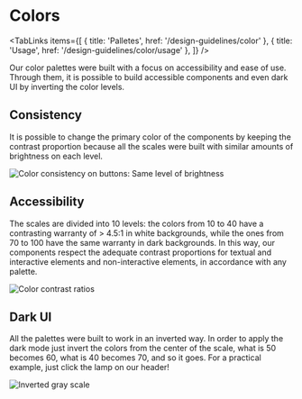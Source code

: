 
# Colors

<TabLinks
  items={[
    { title: 'Palletes', href: '/design-guidelines/color' },
    { title: 'Usage', href: '/design-guidelines/color/usage' },
  ]}
/>

Our color palettes were built with a focus on accessibility and ease of use. Through them, it is possible to
build accessible components and even dark UI by inverting the color levels.

## Consistency

It is possible to change the primary color of the components by keeping the contrast proportion because all
the scales were built with similar amounts of brightness on each level.

![Color consistency on buttons: Same level of brightness](/static/image/color-consistency.svg)

## Accessibility

The scales are divided into 10 levels: the colors from 10 to 40 have a contrasting warranty of > 4.5:1 in
white backgrounds, while the ones from 70 to 100 have the same warranty in dark backgrounds. In this way, our
components respect the adequate contrast proportions for textual and interactive elements and non-interactive
elements, in accordance with any palette.

![Color contrast ratios](/static/image/color-contrast.svg)

## Dark UI

All the palettes were built to work in an inverted way. In order to apply the dark mode just invert the colors
from the center of the scale, what is 50 becomes 60, what is 40 becomes 70, and so it goes. For a practical
example, just click the lamp on our header!

![Inverted gray scale](/static/image/color-contrast.svg)
